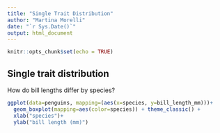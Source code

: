 ```yaml
---
title: "Single Trait Distribution"
author: "Martina Morelli"
date: "`r Sys.Date()`"
output: html_document
---
```


```r
knitr::opts_chunk$set(echo = TRUE)
```


## Single trait distribution 

How do bill lengths differ by species?
```r
ggplot(data=penguins, mapping=(aes(x=species, y=bill_length_mm)))+
  geom_boxplot(mapping=aes(color=species)) + theme_classic() +
  xlab("species")+ 
  ylab("bill length (mm)")
```



